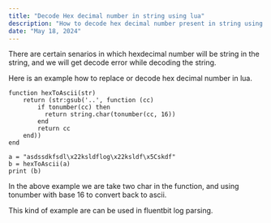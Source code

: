```yaml
---
title: "Decode Hex decimal number in string using lua"
description: "How to decode hex decimal number present in string using lua."
date: "May 18, 2024"
---
```


There are certain senarios in which hexdecimal number will be string in the string, and we will get decode error while decoding the string.

Here is an example how to replace or decode hex decimal number in lua.

```
function hexToAscii(str)
    return (str:gsub('..', function (cc)
        if tonumber(cc) then
          return string.char(tonumber(cc, 16))
        end
        return cc
    end))
end

a = "asdssdkfsdl\x22ksldflog\x22ksldf\x5Cskdf"
b = hexToAscii(a)
print (b)
```

In the above example we are take two char in the function, and using tonumber with base 16 to convert back to ascii.

This kind of example are can be used in fluentbit log parsing.
